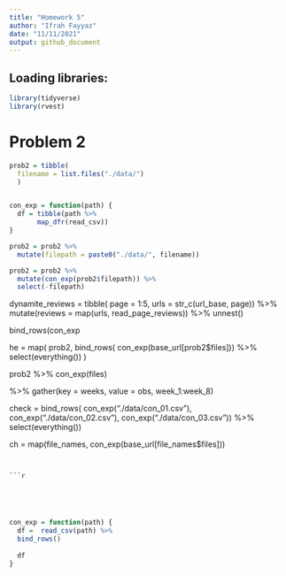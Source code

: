 ```yaml
---
title: "Homework 5"
author: "Ifrah Fayyaz"
date: "11/11/2021"
output: github_document
---
```


## Loading libraries:

```r
library(tidyverse)
library(rvest)
```

# Problem 2

```r
prob2 = tibble(
  filename = list.files("./data/")
  )


con_exp = function(path) {
  df = tibble(path %>%
       map_dfr(read_csv))
}

prob2 = prob2 %>%
  mutate(filepath = paste0("./data/", filename)) 

prob2 = prob2 %>%
  mutate(con_exp(prob2$filepath)) %>%
  select(-filepath)
```



dynamite_reviews = 
  tibble(
    page = 1:5,
    urls = str_c(url_base, page)) %>% 
  mutate(reviews = map(urls, read_page_reviews)) %>% 
  unnest()








bind_rows(con_exp
          
he = map(
  prob2, bind_rows(
  con_exp(base_url[prob2$files])) %>%
  select(everything())
)


prob2 %>%
  con_exp(files)


%>%
    gather(key = weeks, value = obs, week_1:week_8)
  


check = 
  bind_rows(
    con_exp("./data/con_01.csv"),
    con_exp("./data/con_02.csv"),
    con_exp("./data/con_03.csv")) %>%
  select(everything()) 



ch = map(file_names, con_exp(base_url[file_names$files]))


```


```r

```


```r

```


```r

```


```r

```


```r

```


```r

con_exp = function(path) {
  df =  read_csv(path) %>%
  bind_rows()
  
  df
}

```